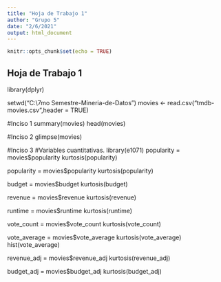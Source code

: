 ```yaml
---
title: "Hoja de Trabajo 1"
author: "Grupo 5"
date: "2/6/2021"
output: html_document
---
```


```r
knitr::opts_chunk$set(echo = TRUE)
```

## Hoja de Trabajo 1
library(dplyr)

setwd("C:\Users\diego\Documents\Universidad\7mo Semestre\Mineria\HDT1-Mineria-de-Datos")
movies <- read.csv("tmdb-movies.csv",header = TRUE)

#Inciso 1
summary(movies)
head(movies)

#Inciso 2
glimpse(movies)

#Inciso 3
#Variables cuantitativas.
library(e1071)
popularity = movies$popularity
kurtosis(popularity)

popularity = movies$popularity
kurtosis(popularity)

budget = movies$budget
kurtosis(budget)

revenue = movies$revenue
kurtosis(revenue)

runtime = movies$runtime
kurtosis(runtime)

vote_count = movies$vote_count
kurtosis(vote_count)

vote_average = movies$vote_average
kurtosis(vote_average)
hist(vote_average)

revenue_adj = movies$revenue_adj
kurtosis(revenue_adj)

budget_adj = movies$budget_adj
kurtosis(budget_adj)

